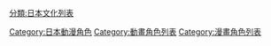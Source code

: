 [[Category:日本動漫角色|Category:日本動漫角色]]
[[Category:動畫角色列表|Category:動畫角色列表]]
[[Category:漫畫角色列表|Category:漫畫角色列表]]
[[分類:日本文化列表|分類:日本文化列表]]